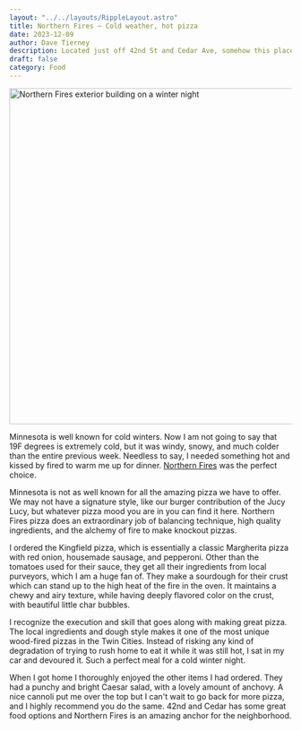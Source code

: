 ```yaml
---
layout: "../../layouts/RippleLayout.astro"
title: Northern Fires ~ Cold weather, hot pizza
date: 2023-12-09
author: Dave Tierney
description: Located just off 42nd St and Cedar Ave, somehow this place is a hidden gem. Perfect take out for a cold winter night
draft: false
category: Food
---
```



<Image
  src={fires}
  alt="Northern Fires exterior building on a winter night"
  height="600"
  width="1200"
/>

Minnesota is well known for cold winters. Now I am not going to say that 19F degrees is extremely cold, but it was windy, snowy, and much colder than the entire previous week. Needless to say, I needed something hot and kissed by fired to warm me up for dinner. <a href="https://www.northernfirespizza.com/" target="_blank" rel="noopener" className="whitespace-nowrap underline decoration-neon transition hover:text-neon">Northern Fires</a> was the perfect choice.

Minnesota is not as well known for all the amazing pizza we have to offer. We may not have a signature style, like our burger contribution of the Jucy Lucy, but whatever pizza mood you are in you can find it here. Northern Fires pizza does an extraordinary job of balancing technique, high quality ingredients, and the alchemy of fire to make knockout pizzas.

I ordered the Kingfield pizza, which is essentially a classic Margherita pizza with red onion, housemade sausage, and pepperoni. Other than the tomatoes used for their sauce, they get all their ingredients from local purveyors, which I am a huge fan of. They make a sourdough for their crust which can stand up to the high heat of the fire in the oven. It maintains a chewy and airy texture, while having deeply flavored color on the crust, with beautiful little char bubbles.

I recognize the execution and skill that goes along with making great pizza. The local ingredients and dough style makes it one of the most unique wood-fired pizzas in the Twin Cities. Instead of risking any kind of degradation of trying to rush home to eat it while it was still hot, I sat in my car and devoured it. Such a perfect meal for a cold winter night.

When I got home I thoroughly enjoyed the other items I had ordered. They had a punchy and bright Caesar salad, with a lovely amount of anchovy. A nice cannoli put me over the top but I can't wait to go back for more pizza, and I highly recommend you do the same. 42nd and Cedar has some great food options and Northern Fires is an amazing anchor for the neighborhood.
